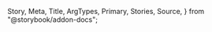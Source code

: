   Story,
  Meta,
  Title,
  ArgTypes,
  Primary,
  Stories,
  Source,
} from "@storybook/addon-docs";

<Meta of={CardButtonStories} />

<Title />

<a
  href="https://www.figma.com/file/YF8AvIq0MclfhGDvKgzypp/ioBricks-Design-System?type=design&node-id=3602%3A42978&mode=design&t=k4jSCm0Q182mRyVn-1"
  target="\_blank"
>
  View figma design
</a>

<Primary />

## How to set up

### Config theme

Add the following configurations to the `theme.tsx` and `CardButton.ts` files, respectively.

```tsx dark
const theme = {
  components: {
    CardButton: ConfigCardButton,
  },
};
```

```tsx dark
const ConfigCardButton: CardButtonThemeConfiguration = {
  parts: cardButtonPartsList
  baseStyle: {},
};
```

### Component parts

You have these parts available: `"container" | "content" | "icon" | "text" | "check" | "tooltip"` (`cardButtonPartsList`)

## Props

<ArgTypes of={CardButtonStories} />

## Stories

<Stories title="" />
```
